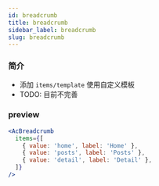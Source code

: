 ```yaml
---
id: breadcrumb
title: breadcrumb
sidebar_label: breadcrumb
slug: breadcrumb
---
```


### 简介
- 添加 `items/template` 使用自定义模板
- TODO: 目前不完善

### preview
```jsx live
<AcBreadcrumb
  items={[
    { value: 'home', label: 'Home' },
    { value: 'posts', label: 'Posts' },
    { value: 'detail', label: 'Detail' },
  ]}
/>
```